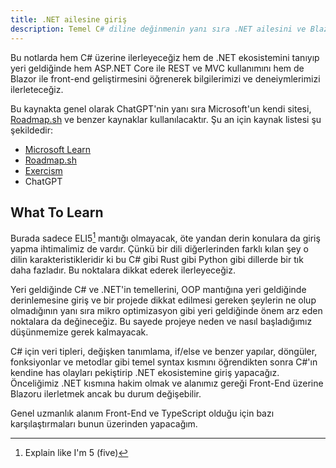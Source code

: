 ```yaml
---
title: .NET ailesine giriş
description: Temel C# diline değinmenin yanı sıra .NET ailesini ve Blazor gibi frameworkleri tanıyacağız
---
```


Bu notlarda hem C# üzerine ilerleyeceğiz hem de .NET ekosistemini tanıyıp yeri geldiğinde hem ASP.NET Core ile REST ve MVC kullanımını hem de Blazor ile front-end geliştirmesini öğrenerek bilgilerimizi ve deneiymlerimizi ilerleteceğiz.

Bu kaynakta genel olarak ChatGPT'nin yanı sıra Microsoft'un kendi sitesi, [Roadmap.sh](https://roadmap.sh/aspnet-core) ve benzer kaynaklar kullanılacaktır. Şu an için kaynak listesi şu şekildedir:

- [Microsoft Learn](https://learn.microsoft.com/en-us/dotnet/csharp/tour-of-csharp/)
- [Roadmap.sh](https://roadmap.sh)
- [Exercism](https://exercism.org)
- ChatGPT

## What To Learn

Burada sadece ELI5[^1] mantığı olmayacak, öte yandan derin konulara da giriş yapma ihtimalimiz de vardır. Çünkü bir dili diğerlerinden farklı kılan şey o dilin karakteristikleridir ki bu C# gibi  Rust gibi Python gibi dillerde bir tık daha fazladır. Bu noktalara dikkat ederek ilerleyeceğiz.

Yeri geldiğinde C# ve .NET'in temellerini, OOP mantığına yeri geldiğinde derinlemesine giriş ve bir projede dikkat edilmesi gereken şeylerin ne olup olmadığının yanı sıra mikro optimizasyon gibi yeri geldiğinde önem arz eden noktalara da değineceğiz. Bu sayede projeye neden ve nasıl başladığımız düşünmemize gerek kalmayacak.

C# için veri tipleri, değişken tanımlama, if/else ve benzer yapılar, döngüler, fonksiyonlar ve metodlar gibi temel syntax kısmını öğrendikten sonra C#'ın kendine has olayları pekiştirip .NET ekosistemine giriş yapacağız. Önceliğimiz .NET kısmına hakim olmak ve alanımız gereği Front-End üzerine Blazoru ilerletmek ancak bu durum değişebilir.

Genel uzmanlık alanım Front-End ve TypeScript olduğu için bazı karşılaştırmaları bunun üzerinden yapacağım.

[^1]: Explain like I'm 5 (five)